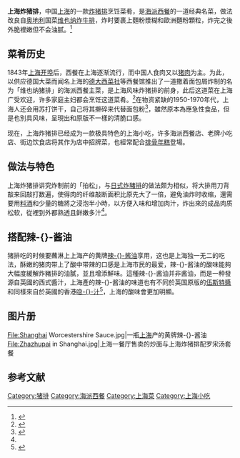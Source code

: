 {{NoteTA
|1=zh:辣醬油; zh-cn:辣酱油; zh-tw:伍斯特醬; zh-hk:喼汁;
}}
{{Infobox Prepared Food
| name = 上海炸猪排
| image = [[File:Zhazhupai_in_Shanghai02.jpg|272px]]
| caption = 德大西菜社的德大猪排套餐
| alternate_name =  
| country = [[中国|中国]]、上海
| creator = 开埠后的海派西餐馆
| course = 正菜、小吃
| served = 
| main_ingredient  = 猪排、面包粉
| variations = 
| calories = 220大卡（100克）
| other = 
}}
'''上海炸猪排'''，中国[[上海|上海]]的一款[[炸猪排|炸猪排]]烹饪菜肴，是[[海派西餐|海派西餐]]的一道经典名菜，做法改良自[[奥地利|奥地利]]国菜[[维也纳炸牛排|维也纳炸牛排]]，炸时要裹上麵粉漿糊和歐洲麵粉顆粒，炸完之後外脆裡嫩但不会油腻。<ref name="上海热线">{{Cite web|title =舌尖上的海派西餐|url =http://hi.online.sh.cn/content/2012-06/15/content_5381184.htm|publisher =上海热线|date =2012-06-15|accessdate =2014-02-08|deadurl =yes|archiveurl =https://web.archive.org/web/20130227041600/http://hi.online.sh.cn/content/2012-06/15/content_5381184.htm|archivedate =2013-02-27}}</ref>

==菜肴历史==
1843年[[上海开埠|上海开埠]]后，西餐在上海逐渐流行，而中国人食肉又以[[猪肉|猪肉]]为主。为此，以供应德国大菜而闻名上海的[[德大西菜社|德大西菜社]]等西餐馆推出了一道撒着面包屑炸制的名为「维也纳猪排」的海派西餐主菜，是上海风味炸猪排的前身，此后这道菜在上海广受欢迎，许多家庭主妇都会烹饪这道菜肴。<ref name="新华每日电讯">{{Cite web|title=“混血”的炸猪排|url=http://news.xinhuanet.com/mrdx/2011-07/15/c_13987316.htm|accessdate=2014-02-23|author=《三联生活周刊》|date=2011-07-15|publisher=新华每日电讯|archive-url=https://web.archive.org/web/20170326045918/http://news.xinhuanet.com/mrdx/2011-07/15/c_13987316.htm|archive-date=2017-03-26|dead-url=no}}</ref>在物资紧缺的1950-1970年代，上海人还会用苏打饼干，自己将其擀碎来代替面包粉<ref name="经济观察">{{Cite web|title =海派西餐和奶油菜心|url =http://hi.online.sh.cn/content/2012-06/15/content_5381184.htm|publisher =经济观察网|date =2012-06-08|accessdate =2014-02-08|deadurl =yes|archiveurl =https://web.archive.org/web/20130227041600/http://hi.online.sh.cn/content/2012-06/15/content_5381184.htm|archivedate =2013-02-27}}</ref>，雖然原本為應急性食品，但是也別具风味，呈現出和原版不一樣的清脆口感。

现在，上海炸猪排已经成为一款极具特色的上海小吃，许多海派西餐店、老牌小吃店、街边饮食店将其作为店中招牌菜，也經常配合[[排骨年糕|排骨年糕]]登場。

==做法与特色==
上海炸猪排讲究炸制前的「拍松」，与[[日式炸豬排|日式炸豬排]]的做法颇为相似，将大排用刀背敲来回敲打数遍，使得肉的纤维敲断面积比原先大了一倍，避免油炸时收缩，還需要用[[料酒|料酒]]和少量的糖將之浸泡半小時，以方便入味和增加肉汁，炸出來的成品肉质松软，從裡到外都熟透且鲜嫩多汁<ref name="新华每日电讯" />。

== 搭配辣-{}-酱油 ==
猪排吃的时候要蘸淋上上海产的黄牌[[伍斯特醬|辣-{}-酱油]]享用，这也是上海独一无二的吃法，酥嫩的猪肉带上了酸中带辣的口感是上海市民的最爱，辣-{}-酱油的酸味能夠大幅度緩解炸豬排的油膩，並且增添鮮味。這種辣-{}-酱油并非酱油，而是一种發源自英國的西式醬汁，上海產的辣-{}-酱油的味道也有不同於英国原版的[[伍斯特醬|伍斯特醬]]和同樣來自於英國的香港[[辣醬油|喼-{}-汁]]<ref name="kankan">{{cite news|title=真实第25小时20130417：我爱海派西餐|url=http://www.kankanews.com/a/2013-04-18/0012776046.shtml|accessdate=2014-02-17|newspaper=上海电视台纪实频道|date=2013-04-17|archive-url=https://web.archive.org/web/20140221213615/http://www.kankanews.com/a/2013-04-18/0012776046.shtml|archive-date=2014-02-21|dead-url=yes}}</ref>，上海的酸味會更加明顯。

==图片册==
<gallery>
File:Shanghai Worcestershire Sauce.jpg|一瓶[[上海|上海]]产的黄牌辣-{}-酱油
File:Zhazhupai in Shanghai.jpg|上海一餐厅售卖的炒面与上海炸猪排配罗宋汤套餐
</gallery>

== 参考文献 ==
{{Reflist|2}}

{{DEFAULTSORT:Shang上}}
[[Category:猪排|Category:猪排]]
[[Category:海派西餐|Category:海派西餐]]
[[Category:上海菜|Category:上海菜]]
[[Category:上海小吃|Category:上海小吃]]